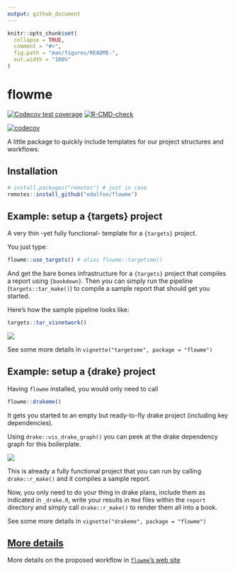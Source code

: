 ```yaml
---
output: github_document
---
```


<!-- README.md is generated from README.Rmd. Please edit that file -->

```r
knitr::opts_chunk$set(
  collapse = TRUE,
  comment = "#>",
  fig.path = "man/figures/README-",
  out.width = "100%"
)
```

# flowme

<!-- badges: start -->
[![Codecov test coverage](https://codecov.io/gh/edalfon/flowme/branch/master/graph/badge.svg)](https://app.codecov.io/gh/edalfon/flowme?branch=master)
[![R-CMD-check](https://github.com/edalfon/flowme/workflows/R-CMD-check/badge.svg)](https://github.com/edalfon/flowme/actions)
<!-- badges: end -->

[![codecov](https://codecov.io/gh/edalfon/flowme/branch/master/graph/badge.svg?token=BJLQPK6P5F)](https://codecov.io/gh/edalfon/flowme)

A little package to quickly include templates for our project structures and
workflows. 

## Installation

``` r
# install.packages("remotes") # just in case
remotes::install_github("edalfon/flowme")
```

## Example: setup a {targets} project

A very thin -yet fully functional- template for a `{targets}` project.

You just type:

```r
flowme::use_targets() # alias flowme::targetsme()
```

And get the bare bones infrastructure for a `{targets}` project that
compiles a report using `{bookdown}`. Then you can simply run the pipeline
(`targets::tar_make()`) to compile a sample report that should get you started.

Here's how the sample pipeline looks like:
```r
targets::tar_visnetwork()
```

![](man/figures/README-targets-graph.png)<!-- -->

See some more details in `vignette("targetsme", package = "flowme")`

## Example: setup a {drake} project

Having `flowme` installed, you would only need to call

``` r
flowme::drakeme()
```

It gets you started to an empty but ready-to-fly drake project (including 
key dependencies).

Using `drake::vis_drake_graph()` you can peek at the drake dependency graph 
for this boilerplate.

![](man/figures/README-drake-graph.png)<!-- -->

This is already a fully functional project that you can run by calling
`drake::r_make()` and it compiles a sample report.

Now, you only need to do your thing in drake plans, include them as indicated in
`_drake.R`, write your results in `Rmd` files within the `report` directory and
simply call `drake::r_make()` to render them all into a book.

See some more details in `vignette("drakeme", package = "flowme")`

## [More details](https://edalfon.github.io/flowme/articles/flowme.html)

More details on the proposed workflow in [`flowme`'s web
site](https://edalfon.github.io/flowme/articles/flowme.html)

